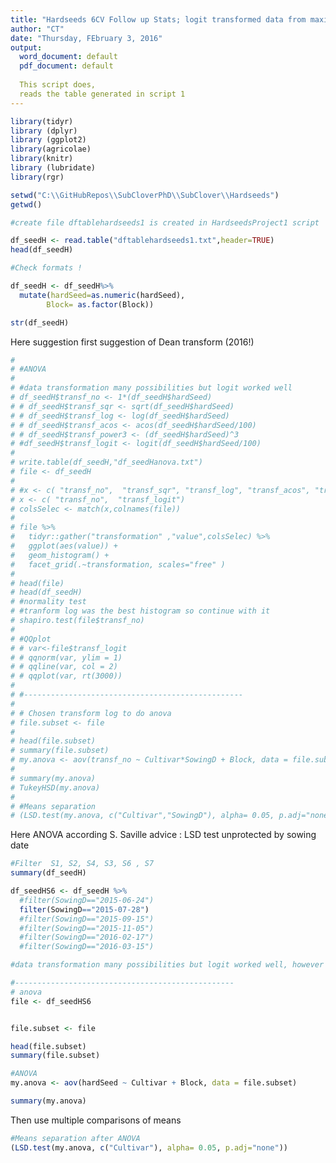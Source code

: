```yaml
---
title: "Hardseeds 6CV Follow up Stats; logit transformed data from maximum (total )hardseeds (round 1)  "
author: "CT"
date: "Thursday, FEbruary 3, 2016"
output:
  word_document: default
  pdf_document: default
  
  This script does,
  reads the table generated in script 1 
---
```


```r
library(tidyr)
library (dplyr)
library (ggplot2)
library(agricolae)
library(knitr)
library (lubridate)
library(rgr)
```


```r
setwd("C:\\GitHubRepos\\SubCloverPhD\\SubClover\\Hardseeds")
getwd()

#create file dftablehardseeds1 is created in HardseedsProject1 script

df_seedH <- read.table("dftablehardseeds1.txt",header=TRUE)
head(df_seedH)

#Check formats !

df_seedH <- df_seedH%>%
  mutate(hardSeed=as.numeric(hardSeed),
        Block= as.factor(Block))

str(df_seedH)

```



 Here suggestion first suggestion of Dean transform (2016!)

```r
# 
# #ANOVA
# 
# #data transformation many possibilities but logit worked well 
# df_seedH$transf_no <- 1*(df_seedH$hardSeed)
# # df_seedH$transf_sqr <- sqrt(df_seedH$hardSeed)
# # df_seedH$transf_log <- log(df_seedH$hardSeed)
# # df_seedH$transf_acos <- acos(df_seedH$hardSeed/100)
# # df_seedH$transf_power3 <- (df_seedH$hardSeed)^3
# #df_seedH$transf_logit <- logit(df_seedH$hardSeed/100)
# 
# write.table(df_seedH,"df_seedHanova.txt")
# file <- df_seedH
# 
# #x <- c( "transf_no",  "transf_sqr", "transf_log", "transf_acos", "transf_power3")
# x <- c( "transf_no",  "transf_logit")
# colsSelec <- match(x,colnames(file))
# 
# file %>%
#   tidyr::gather("transformation" ,"value",colsSelec) %>%
#   ggplot(aes(value)) + 
#   geom_histogram() +
#   facet_grid(.~transformation, scales="free" )
# 
# head(file)
# head(df_seedH)
# #normality test
# #tranform log was the best histogram so continue with it 
# shapiro.test(file$transf_no)
# 
# #QQplot
# # var<-file$transf_logit
# # qqnorm(var, ylim = 1)
# # qqline(var, col = 2)
# # qqplot(var, rt(3000))
# 
# #-------------------------------------------------
# 
# # Chosen transform log to do anova 
# file.subset <- file 
# 
# head(file.subset)
# summary(file.subset)
# my.anova <- aov(transf_no ~ Cultivar*SowingD + Block, data = file.subset)
# 
# summary(my.anova)
# TukeyHSD(my.anova)
# 
# #Means separation 
# (LSD.test(my.anova, c("Cultivar","SowingD"), alpha= 0.05, p.adj="none")) 


```

Here ANOVA according S. Saville advice : LSD test unprotected by sowing date 

```r
#Filter  S1, S2, S4, S3, S6 , S7 
summary(df_seedH)

df_seedHS6 <- df_seedH %>%
  #filter(SowingD=="2015-06-24")
  filter(SowingD=="2015-07-28")
  #filter(SowingD=="2015-09-15")
  #filter(SowingD=="2015-11-05")
  #filter(SowingD=="2016-02-17")
  #filter(SowingD=="2016-03-15")

#data transformation many possibilities but logit worked well, however little difference between real and transformed numbers 

#-------------------------------------------------
# anova 
file <- df_seedHS6


file.subset <- file 

head(file.subset)
summary(file.subset)


```

```r
#ANOVA
my.anova <- aov(hardSeed ~ Cultivar + Block, data = file.subset)

summary(my.anova)
```

Then use multiple comparisons of means
```r
#Means separation after ANOVA
(LSD.test(my.anova, c("Cultivar"), alpha= 0.05, p.adj="none")) 
```


